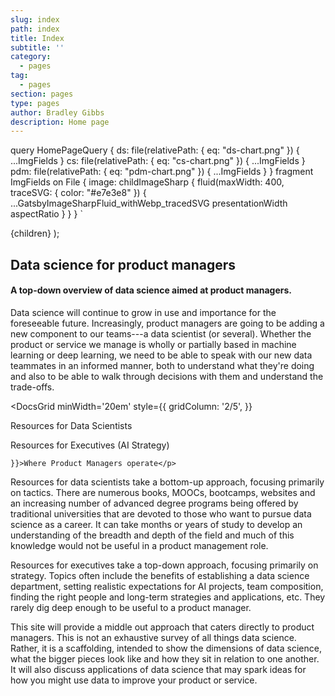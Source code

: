 ```yaml
---
slug: index
path: index
title: Index
subtitle: ''
category: 
  - pages
tag:
  - pages
section: pages
type: pages
author: Bradley Gibbs
description: Home page
---
```


  query HomePageQuery {
    ds: file(relativePath: { eq: "ds-chart.png" }) {
      ...ImgFields
    }
    cs: file(relativePath: { eq: "cs-chart.png" }) {
      ...ImgFields
    }
    pdm: file(relativePath: { eq: "pdm-chart.png" }) {
      ...ImgFields
    }
  }
  fragment ImgFields on File {
    image: childImageSharp {
      fluid(maxWidth: 400, traceSVG: { color: "#e7e3e8" }) {
        ...GatsbyImageSharpFluid_withWebp_tracedSVG
        presentationWidth
        aspectRatio
      }
    }
  }
`

  <HeroWrapper>
    <Hero 
      title="Data ∩ Product"
      subtitle="The intersection of data science and product management."
    />
    <HeroContent id='home-content'>
      <PageBody>
        {children}
      </PageBody>
    </HeroContent>
  </HeroWrapper>
);

<h2 style={{
  textAlign: 'center',
}}>
  Data science for product managers 
</h2>

<h4 style={{
  color: colors.primary,
  textAlign: 'center',
}}>
  A top-down overview of data science aimed at product managers.
</h4>


Data science will continue to grow in use and importance for the foreseeable future. Increasingly, product managers are going to be adding a new component to our teams---a data scientist (or several). Whether the product or service we manage is wholly or partially based in machine learning or deep learning, we need to be able to speak with our new data teammates in an informed manner, both to understand what they're doing and also to be able to walk through decisions with them and understand the trade-offs.


<DocsGrid
  minWidth='20em'
  style={{
    gridColumn: '2/5',
  }}
>
  <div style={{
    paddingTop: '26px',
  }}>
    <GatsbyImage 
      alt="Data Scientists"
      sizes={{...props.data.ds.image.fluid, aspectRatio: props.data.ds.image.fluid.aspectRatio}}
    />
    <p style={{
      fontSize: '14px',
      textAlign: 'center',
      color: colors.primary,
      marginBottom: '5px',
    }}>
    Resources for Data Scientists</p>
  </div>

  <div>
    <p style={{
      fontSize: '14px',
      textAlign: 'center',
      color: colors.primary,
      marginBottom: '5px',
    }}>
    Resources for Executives (AI Strategy)</p>
    <GatsbyImage 
      alt="C-Suite"
      sizes={{...props.data.cs.image.fluid, aspectRatio: props.data.cs.image.fluid.aspectRatio}}
      style={{
        marginBottom: '20px',
      }}
    />
  </div>

  <div style={{
    marginTop:'26px',
    marginBottom: '26px',
    position: 'relative',
  }}
  >
    <GatsbyImage
      alt="Product Managers"
      sizes={{...props.data.pdm.image.fluid, aspectRatio: props.data.pdm.image.fluid.aspectRatio}}
      style={{
        position: 'relative',
      }}
    />
    <p style={{
      fontSize: '14px',
      color: colors.primary,
      position: 'absolute',
      textAlign: 'center',
      width: '100%',
      lineHeight: '24px',
      top: 'calc(50% - 12px)',
      
    }}>Where Product Managers operate</p>
  </div>
</DocsGrid>

Resources for data scientists take a bottom-up approach, focusing primarily on tactics. There are numerous books, MOOCs, bootcamps, websites and an increasing number of advanced degree programs being offered by traditional universities that are devoted to those who want to pursue data science as a career. It can take months or years of study to develop an understanding of the breadth and depth of the field and much of this knowledge would not be useful in a product management role.

Resources for executives take a top-down approach, focusing primarily on strategy. Topics often include the benefits of establishing a data science department, setting realistic expectations for AI projects, team composition, finding the right people and long-term strategies and applications, etc. They rarely dig deep enough to be useful to a product manager.

This site will provide a middle out approach that caters directly to product managers. This is not an exhaustive survey of all things data science. Rather, it is a scaffolding, intended to show the dimensions of data science, what the bigger pieces look like and how they sit in relation to one another. It will also discuss applications of data science that may spark ideas for how you might use data to improve your product or service.